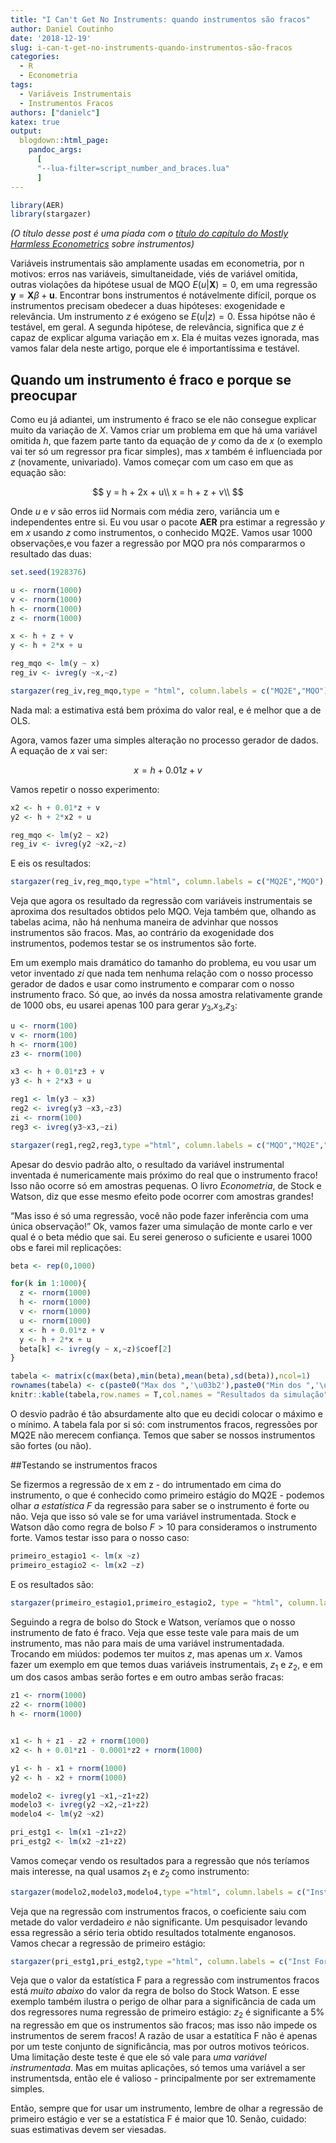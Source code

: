 ```yaml
---
title: "I Can't Get No Instruments: quando instrumentos são fracos"
author: Daniel Coutinho
date: '2018-12-19'
slug: i-can-t-get-no-instruments-quando-instrumentos-são-fracos
categories:
  - R
  - Econometria
tags:
  - Variáveis Instrumentais
  - Instrumentos Fracos
authors: ["danielc"]
katex: true
output:
  blogdown::html_page:
    pandoc_args: 
      [
      "--lua-filter=script_number_and_braces.lua"
      ]
---
```


```r

library(AER)
library(stargazer)

```

_(O título desse post é uma piada com o [título do capítulo do Mostly Harmless Econometrics](http://www.mostlyharmlesseconometrics.com/book-contents/) sobre instrumentos)_

Variáveis instrumentais são amplamente usadas em econometria, por n motivos: erros nas variáveis, simultaneidade, viés de variável omitida, outras violações da hipótese usual de MQO $E(u|\textbf{X}) = 0$, em uma regressão $\textbf{y} = \textbf{X}\beta + \textbf{u}$. Encontrar bons instrumentos é notávelmente difícil, porque os instrumentos precisam obedecer a duas hipóteses: exogenidade e relevância. Um instrumento $z$ é exógeno se $E(u|z) = 0$. Essa hipótse não é testável, em geral. A segunda hipótese, de relevância, significa que $z$ é capaz de explicar alguma variação em $x$. Ela é muitas vezes ignorada, mas vamos falar dela neste artigo, porque ele é importantíssima e testável. 

## Quando um instrumento é fraco e porque se preocupar

Como eu já adiantei, um instrumento é fraco se ele não consegue explicar muito da variação de $X$. Vamos criar um problema em que há uma variável omitida $h$, que fazem parte tanto da equação de $y$ como da de $x$ (o exemplo vai ter só um regressor pra ficar simples), mas $x$ também é influenciada por $z$ (novamente, univariado). Vamos começar com um caso em que as equação são:

$$
y = h + 2x + u\\
x = h + z + v\\
$$

Onde $u$ e $v$ são erros iid Normais com média zero, variância um e independentes entre si. Eu vou usar o pacote **AER** pra estimar a regressão $y$ em $x$ usando $z$ como instrumentos, o conhecido MQ2E. Vamos usar 1000 observações,e vou fazer a regressão por MQO pra nós compararmos o resultado das duas:


```r

set.seed(1928376)

u <- rnorm(1000)
v <- rnorm(1000)
h <- rnorm(1000)
z <- rnorm(1000)

x <- h + z + v
y <- h + 2*x + u

reg_mqo <- lm(y ~ x)
reg_iv <- ivreg(y ~x,~z)

```

```r

stargazer(reg_iv,reg_mqo,type = "html", column.labels = c("MQ2E","MQO"),model.names = FALSE,omit.stat = c("ser","n"),style = "aer",omit.table.layout = "#")

```

Nada mal: a estimativa está bem próxima do valor real, e é melhor que a de OLS.

Agora, vamos fazer uma simples alteração no processo gerador de dados. A equação de $x$ vai ser:

$$x = h + 0.01z + v$$

Vamos repetir o nosso experimento:

```r
x2 <- h + 0.01*z + v
y2 <- h + 2*x2 + u

reg_mqo <- lm(y2 ~ x2)
reg_iv <- ivreg(y2 ~x2,~z)
```

E eis os resultados:

```r

stargazer(reg_iv,reg_mqo,type ="html", column.labels = c("MQ2E","MQO"),model.names = FALSE,omit.stat = c("ser","n"),style = "aer",omit.table.layout = "#")

```

Veja que agora os resultado da regressão com variáveis instrumentais se aproxima dos resultados obtidos pelo MQO. Veja também que, olhando as tabelas acima, não há nenhuma maneira de advinhar que nossos instrumentos são fracos. Mas, ao contrário da exogenidade dos instrumentos, podemos testar se os instrumentos são forte. 

Em um exemplo mais dramático do tamanho do problema, eu vou usar um vetor inventado $zi$ que nada tem nenhuma relação com o nosso processo gerador de dados e usar como instrumento e comparar com o nosso instrumento fraco. Só que, ao invés da nossa amostra relativamente grande de 1000 obs, eu usarei apenas 100 para gerar $y_3$,$x_3$,$z_3$:

```r
u <- rnorm(100)
v <- rnorm(100)
h <- rnorm(100)
z3 <- rnorm(100)

x3 <- h + 0.01*z3 + v
y3 <- h + 2*x3 + u

reg1 <- lm(y3 ~ x3)
reg2 <- ivreg(y3 ~x3,~z3)
zi <- rnorm(100)
reg3 <- ivreg(y3~x3,~zi)
```

```r

stargazer(reg1,reg2,reg3,type ="html", column.labels = c("MQO","MQ2E","MQ2E com instrumento inventado"),model.names = FALSE,omit.stat = c("ser","n"),style = "aer",omit.table.layout = "#")

```

Apesar do desvio padrão alto, o resultado da variável instrumental inventada é numericamente mais próximo do real que o instrumento fraco! Isso não ocorre só em amostras pequenas. O livro _Econometria_, de Stock e Watson, diz que esse mesmo efeito pode ocorrer com amostras grandes!

"Mas isso é só uma regressão, você não pode fazer inferência com uma única observação!" Ok, vamos fazer uma simulação de monte carlo e ver qual é o beta médio que sai. Eu serei generoso o suficiente e usarei 1000 obs e farei mil replicações:

```r

beta <- rep(0,1000)

for(k in 1:1000){
  z <- rnorm(1000)
  h <- rnorm(1000)
  v <- rnorm(1000)
  u <- rnorm(1000)
  x <- h + 0.01*z + v
  y <- h + 2*x + u
  beta[k] <- ivreg(y ~ x,~z)$coef[2]
} 

tabela <- matrix(c(max(beta),min(beta),mean(beta),sd(beta)),ncol=1)
rownames(tabela) <- c(paste0("Max dos ",'\u03b2'),paste0("Min dos ",'\u03b2'),paste0("Média dos ",'\u03b2'),paste0("Desvio Padrão dos ",'\u03b2'))
knitr::kable(tabela,row.names = T,col.names = "Resultados da simulação")

```

O desvio padrão é tão absurdamente alto que eu decidi colocar o máximo e o mínimo. A tabela fala por si só: com instrumentos fracos, regressões por MQ2E não merecem confiança. Temos que saber se nossos instrumentos são fortes (ou não).  

##Testando se instrumentos fracos

Se fizermos a regressão de x em z -  do intrumentado em cima do instrumento, o que é conhecido como primeiro estágio do MQ2E - podemos olhar _a estatística F_ da regressão para saber se o instrumento é forte ou não. Veja que isso só vale se for uma variável instrumentada. Stock e Watson dão como regra de bolso $F > 10$ para consideramos o instrumento forte. Vamos testar isso para o nosso caso:

```r

primeiro_estagio1 <- lm(x ~z)
primeiro_estagio2 <- lm(x2 ~z)

```

E os resultados são:

```r

stargazer(primeiro_estagio1,primeiro_estagio2, type = "html", column.labels = c("Instrumento Forte","Instrumento Fraco"),model.names = FALSE,omit.stat = c("ser","n"),style = "aer",omit.table.layout = "#")

```

Seguindo a regra de bolso do Stock e Watson, veríamos que o nosso instrumento de fato é fraco. Veja que esse teste vale para mais de um instrumento, mas não para mais de uma variável instrumentadada. Trocando em miúdos: podemos ter muitos $z$, mas apenas um $x$. Vamos fazer um exemplo em que temos duas variáveis instrumentais, $z_1$ e $z_2$, e em um dos casos ambas serão fortes e em outro ambas serão fracas:


```r
z1 <- rnorm(1000)
z2 <- rnorm(1000)
h <- rnorm(1000)


x1 <- h + z1 - z2 + rnorm(1000)
x2 <- h + 0.01*z1 - 0.0001*z2 + rnorm(1000)

y1 <- h - x1 + rnorm(1000)
y2 <- h - x2 + rnorm(1000)

modelo2 <- ivreg(y1 ~x1,~z1+z2)
modelo3 <- ivreg(y2 ~x2,~z1+z2)
modelo4 <- lm(y2 ~x2)

pri_estg1 <- lm(x1 ~z1+z2)
pri_estg2 <- lm(x2 ~z1+z2)

```

Vamos começar vendo os resultados para a regressão que nós teríamos mais interesse, na qual usamos $z_1$ e $z_2$ como instrumento:

```r

stargazer(modelo2,modelo3,modelo4,type ="html", column.labels = c("Inst Forte","Inst Fraco", "MQO"),model.names = FALSE,omit.stat = c("ser","n"),style = "aer",omit.table.layout = "#")

```

Veja que na regressão com instrumentos fracos, o coeficiente saiu com metade do valor verdadeiro _e_ não significante. Um pesquisador levando essa regressão a sério teria obtido resultados totalmente enganosos. Vamos checar a regressão de primeiro estágio:

```r
stargazer(pri_estg1,pri_estg2,type ="html", column.labels = c("Inst Forte","Inst Fraco"),model.names = FALSE,omit.stat = c("ser","n"),style = "aer",omit.table.layout = "#")
```

Veja que o valor da estatística F para a regressão com instrumentos fracos está _muito abaixo_ do valor da regra de bolso do Stock Watson. E esse exemplo também ilustra o perigo de olhar para a significância de cada um dos regressores numa regressão de primeiro estágio: $z_2$ é significante a 5% na regressão em que os instrumentos são fracos; mas isso não impede os instrumentos de serem fracos! A razão de usar a estatítica F não é apenas por um teste conjunto de significância, mas por outros motivos teóricos. Uma limitação deste teste é que ele só vale para _uma variável instrumentada_. Mas em muitas aplicações, só temos uma variável a ser instrumentsda, então ele é valioso - principalmente por ser extremamente simples.

Então, sempre que for usar um instrumento, lembre de olhar a regressão de primeiro estágio e ver se a estatística F é maior que 10. Senão, cuidado: suas estimativas devem ser viesadas. 



